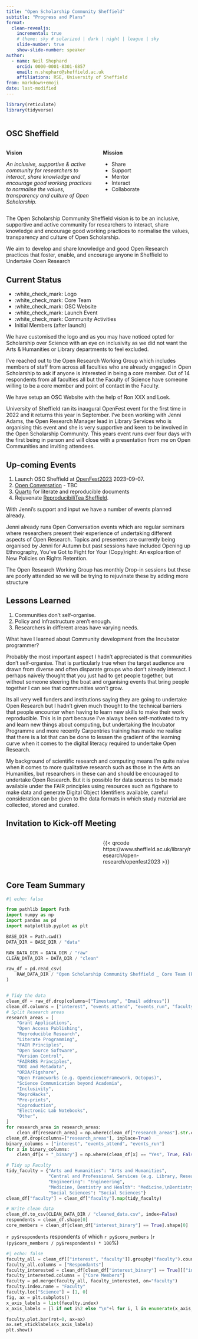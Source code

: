 ```yaml
---
title: "Open Scholarship Community Sheffield"
subtitle: "Progress and Plans"
format:
  clean-revealjs:
    incremental: true
    # theme: sky # solarized | dark | night | league | sky
    slide-number: true
    show-slide-number: speaker
author:
  - name: Neil Shephard
    orcid: 0000-0001-8301-6857
    email: n.shephard@sheffield.ac.uk
    affiliations: RSE, University of Sheffield
from: markdown+emoji
date: last-modified
---
```

```r
library(reticulate)
library(tidyverse)
```


![[](https://osc-international.com/osc-sheffield/)](img/osc-sheffield.png)


## OSC Sheffield

:::: {.columns}
::: {.column width="50%"}
**Vision**

_An inclusive, supportive & active community for researchers to interact, share knowledge and encourage good working
practices to normalise the values, transparency and culture of Open Scholarship._
:::

::: {.column width="50%"}
**Mission**

* Share
* Support
* Mentor
* Interact
* Collaborate
:::

::::

::: {.notes}
The Open Scholarship Community Sheffield vision is to be an inclusive, supportive and active community for researchers
to interact, share knowledge and encourage good working practices to normalise the values, transparency and culture of
Open Scholarship.

We aim to develop and share knowledge and good Open Research practices that foster, enable, and encourage anyone in
Sheffield to Undertake Ooen Research
:::

## Current Status

* :white_check_mark: Logo
* :white_check_mark: Core Team
* :white_check_mark: OSC Website
* :white_check_mark: Launch Event
* :white_check_mark: Community Activities
* Initial Members (after launch)

::: {.notes}
We have customised the logo and as you may have noticed opted for Scholarship over Science with an eye on inclusivity as
we did not want the Arts & Humanities or Library departments to feel excluded.

I've reached out to the Open Research Working Group which includes members of staff from across all faculties who are
already engaged in Open Scholarship to ask if anyone is interested in being a core member. Out of 14 respondents from
all faculties all but the Faculty of Science have someone willing to be a core member and point of contact in the
Faculty.

We have setup an OSC Website with the help of Ron XXX and Loek.

University of Sheffield ran its inaugural OpenFest event for the first time in 2022 and it returns this year in
September. I've been working with Jenni Adams, the Open Research Manager lead in Library Services who is organising this
event and she is very supportive and keen to be involved in the Open Scholarship Community. This years event runs over
four days with the first being in person and will close with a presentation from me on Open Communities and inviting
attendees.
:::

## Up-coming Events

1. Launch OSC Sheffield at [OpenFest2023](https://www.sheffield.ac.uk/library/research/open-research/openfest2023) 2023-09-07.
2. [Open Conversation](https://staff.sheffield.ac.uk/events/open-research-conversation) - TBC
3. [Quarto](https://quarto.org) for literate and reproducible documents
4. Rejuvenate [ReproducibiliTea Sheffield](https://reproducibilitea.org/#Sheffield).

::: {.notes}

With Jenni's support and input we have a number of events planned already.


Jenni already runs Open Conversation events which are regular seminars where researchers present their experience of
undertaking different aspects of Open Research. Topics and presenters are currently being organised by Jenni for Autumn
but past sessions have included Opening up Ethnography, You've Got to Fight for Your (Copy)right: An exploartion of New
Policies on Rights Retention.

The Open Research Working Group has monthly Drop-in sessions but these are poorly attended so we will be trying to
rejuvinate these by adding more structure
:::


## Lessons Learned

1. Communities don't self-organise.
2. Policy and Infrastructure aren't enough.
3. Researchers in different areas have varying needs.

::: {.notes}

What have I learned about Community development from the Incubator programmer?

Probably the most important aspect I hadn't appreciated is that communities don't self-organise. That is particularly
true when the target audience are drawn from diverse and often disparate groups who don't already interact. I perhaps
naively thought that you just had to get people together, but without someone steering the boat and organising events
that bring people together I can see that communities won't grow.

Its all very well funders and institutions saying they are going to undertake Open Research but I hadn't given much
thought to the technical barriers that people encounter when having to learn new skills to make their work
reproducible. This is in part because I've always been self-motivated to try and learn new things about computing, but
undertaking the Incubator Programme and more recently Carpentries training has made me realise that there is a lot that
can be done to lessen the gradient of the learning curve when it comes to the digital literacy required to undertake
Open Research.

My background of scientific research and computing means I'm quite naive when it comes to more qualitative research such
as those in the Arts an Humanities, but researchers in these can and should be encouraged to undertake Open
Research. But it is possible for data sources to be made available under the FAIR principles using resources such as
figshare to make data and generate Digital Object Identifiers available, careful consideration can be given to the data
formats in which study material are collected, stored and curated.
:::

## Invitation to Kick-off Meeting

:::: {.columns}
::: {.column width="50%"}

![[](https://www.sheffield.ac.uk/library/research/open-research/openfest2023)](https://www.sheffield.ac.uk/sites/default/files/styles/two_thirds_1x/public/2023-03/OpenFest%20logo%20%283%29.jpeg.jpg?itok=BqBocLJA)
:::

::: {.column width="50%"}
{{< qrcode https://www.sheffield.ac.uk/library/research/open-research/openfest2023 >}}
:::

::::

::: {.notes}

:::

## Core Team Summary

```python
#| echo: false

from pathlib import Path
import numpy as np
import pandas as pd
import matplotlib.pyplot as plt

BASE_DIR = Path.cwd()
DATA_DIR = BASE_DIR / "data"

RAW_DATA_DIR = DATA_DIR / "raw"
CLEAN_DATA_DIR = DATA_DIR / "clean"

raw_df = pd.read_csv(
    RAW_DATA_DIR / "Open Scholarship Community Sheffield _ Core Team (Responses) - Form responses 1.csv"
)


# Tidy the data
clean_df = raw_df.drop(columns=["Timestamp", "Email address"])
clean_df.columns = ["interest", "events_attend", "events_run", "faculty", "department", "research_areas"]
# Split Research areas
research_areas = [
    "Grant Applications",
    "Open Access Publishing",
    "Reproducible Research",
    "Literate Programming",
    "FAIR Principles",
    "Open Source Software",
    "Version Control",
    "FAIR4RS Principles",
    "DOI and Metadata",
    "ORDA/Figshare",
    "Open Frameworks (e.g. OpenScienceFramework, Octopus)",
    "Science Communication beyond Academia",
    "Inclusivity",
    "ReproHacks",
    "Pre-prints",
    "Coproduction",
    "Electronic Lab Notebooks",
    "Other",
]
for research_area in research_areas:
    clean_df[research_area] = np.where(clean_df["research_areas"].str.contains(research_area), True, False)
clean_df.drop(columns=["research_areas"], inplace=True)
binary_columns = ["interest", "events_attend", "events_run"]
for x in binary_columns:
    clean_df[x + "_binary"] = np.where(clean_df[x] == "Yes", True, False)

# Tidy up Faculty
tidy_faculty = {"Arts and Humanities": "Arts and Humanities",
                "Central and Professional Services (e.g. Library, Research IT)": "Central &\nProfessional Services",
                "Engineering": "Engineering",
                "Medicine, Dentistry and Health": "Medicine,\nDentistry and Health",
                "Social Sciences": "Social Sciences"}
clean_df["faculty"] = clean_df["faculty"].map(tidy_faculty)

# Write clean data
clean_df.to_csv(CLEAN_DATA_DIR / "cleaned_data.csv", index=False)
respondents = clean_df.shape[0]
core_members = clean_df[clean_df["interest_binary"] == True].shape[0]
```

`r py$respondents` respondents of which `r py$core_members` (`r (py$core_members / py$respondents) * 100`%)

```python
#| echo: false
faculty_all = clean_df[["interest", "faculty"]].groupby("faculty").count()
faculty_all.columns = ["Respondants"]
faculty_interested = clean_df[clean_df["interest_binary"] == True][["interest", "faculty"]].groupby("faculty").count()
faculty_interested.columns = ["Core Members"]
faculty = pd.merge(faculty_all, faculty_interested, on="faculty")
faculty.index.name = "Faculty"
faculty.loc["Science"] = [1, 0]
fig, ax = plt.subplots()
x_axis_labels = list(faculty.index)
x_axis_labels = [l if not i%2 else "\n"+l for i, l in enumerate(x_axis_labels)]

faculty.plot.bar(rot=0, ax=ax)
ax.set_xticklabels(x_axis_labels)
plt.show()
```
